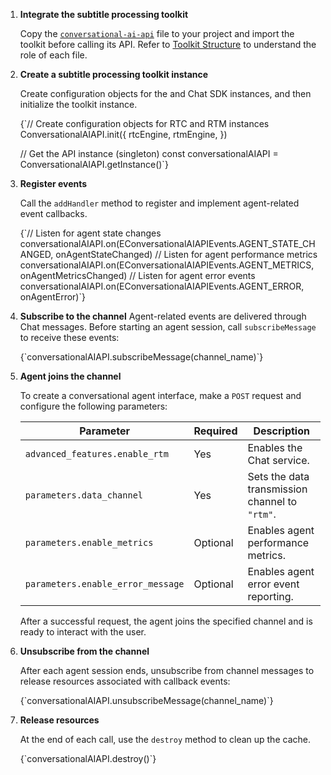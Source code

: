 
1. **Integrate the subtitle processing toolkit**

    Copy the [`conversational-ai-api`](https://github.com/Shengwang-Community/Conversational-AI-Demo/tree/main/Web/Scenes/VoiceAgent/src/conversational-ai-api) file to your project and import the toolkit before calling its API. Refer to [Toolkit Structure](#toolkit-structure) to understand the role of each file.

1. **Create a subtitle processing toolkit instance**

    Create configuration objects for the <Vg k="VSDK"/> and Chat SDK instances, and then initialize the toolkit instance.

    <CodeBlock language="tsx" showLineNumbers>
    {`// Create configuration objects for RTC and RTM instances
    ConversationalAIAPI.init({
        rtcEngine,
        rtmEngine,
    })

    // Get the API instance (singleton)
    const conversationalAIAPI = ConversationalAIAPI.getInstance()`}
    </CodeBlock>

1. **Register events**

    Call the `addHandler` method to register and implement agent-related event callbacks.

    <CodeBlock language="tsx" showLineNumbers>
    {`// Listen for agent state changes
    conversationalAIAPI.on(EConversationalAIAPIEvents.AGENT_STATE_CHANGED, onAgentStateChanged)
    // Listen for agent performance metrics
    conversationalAIAPI.on(EConversationalAIAPIEvents.AGENT_METRICS, onAgentMetricsChanged)
    // Listen for agent error events
    conversationalAIAPI.on(EConversationalAIAPIEvents.AGENT_ERROR, onAgentError)`}
    </CodeBlock>


1. **Subscribe to the channel**
    Agent-related events are delivered through Chat messages. Before starting an agent session, call `subscribeMessage` to receive these events:

    <CodeBlock language="ts" showLineNumbers>
    {`conversationalAIAPI.subscribeMessage(channel_name)`}
    </CodeBlock>


1. **Agent joins the channel**

    To create a conversational agent interface, make a `POST` request and configure the following parameters:

    | Parameter                         | Required | Description                                    |
    | --------------------------------- | -------- | ---------------------------------------------- |
    | `advanced_features.enable_rtm`    | Yes      | Enables the Chat service. |
    | `parameters.data_channel`         | Yes      | Sets the data transmission channel to `"rtm"`. |
    | `parameters.enable_metrics`       | Optional | Enables agent performance metrics.             |
    | `parameters.enable_error_message` | Optional | Enables agent error event reporting.           |

    After a successful request, the agent joins the specified <Vg k="VSDK"/> channel and is ready to interact with the user.

1. **Unsubscribe from the channel**

    After each agent session ends, unsubscribe from channel messages to release resources associated with callback events:

    <CodeBlock language="tsx" showLineNumbers>
    {`conversationalAIAPI.unsubscribeMessage(channel_name)`}
    </CodeBlock>

1. **Release resources**

    At the end of each call, use the `destroy` method to clean up the cache.

    <CodeBlock language="ts" showLineNumbers>
    {`conversationalAIAPI.destroy()`}
    </CodeBlock>


